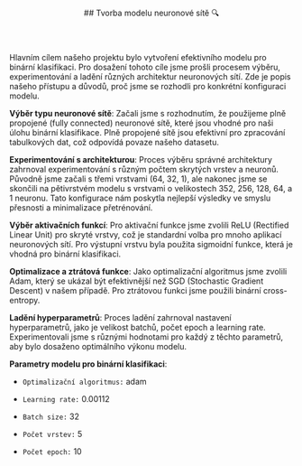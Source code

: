 
<article id="tvorbaModelu">
  <header style={{marginBottom: "1rem"}}>
    ## Tvorba modelu neuronové sítě 🔍
  </header>

Hlavním cílem našeho projektu bylo vytvoření efektivního modelu pro binární klasifikaci. Pro dosažení tohoto cíle jsme prošli procesem výběru, experimentování a ladění různých architektur neuronových sítí. Zde je popis našeho přístupu a důvodů, proč jsme se rozhodli pro konkrétní konfiguraci modelu.

**Výběr typu neuronové sítě**:
Začali jsme s rozhodnutím, že použijeme plně propojené (fully connected) neuronové sítě, které jsou vhodné pro naši úlohu binární klasifikace. Plně propojené sítě jsou efektivní pro zpracování tabulkových dat, což odpovídá povaze našeho datasetu.

**Experimentování s architekturou**:
Proces výběru správné architektury zahrnoval experimentování s různým počtem skrytých vrstev a neuronů. Původně jsme začali s třemi vrstvami (64, 32, 1), ale nakonec jsme se skončili na pětivrstvém modelu s vrstvami o velikostech 352, 256, 128, 64, a 1 neuronu. Tato konfigurace nám poskytla nejlepší výsledky ve smyslu přesnosti a minimalizace přetrénování.

**Výběr aktivačních funkcí**:
Pro aktivační funkce jsme zvolili ReLU (Rectified Linear Unit) pro skryté vrstvy, což je standardní volba pro mnoho aplikací neuronových sítí. Pro výstupní vrstvu byla použita sigmoidní funkce, která je vhodná pro binární klasifikaci.

**Optimalizace a ztrátová funkce**:
Jako optimalizační algoritmus jsme zvolili Adam, který se ukázal být efektivnější než SGD (Stochastic Gradient Descent) v našem případě. Pro ztrátovou funkci jsme použili binární cross-entropy.

**Ladění hyperparametrů**:
Proces ladění zahrnoval nastavení hyperparametrů, jako je velikost batchů, počet epoch a learning rate. Experimentovali jsme s různými hodnotami pro každý z těchto parametrů, aby bylo dosaženo optimálního výkonu modelu.

**Parametry modelu pro binární klasifikaci**:
- `Optimalizační algoritmus:` adam

- `Learning rate:` 0.00112

- `Batch size:` 32

- `Počet vrstev:` 5

- `Počet epoch:` 10


 <center>
        <ImageWithCaption
            src="/neuronove-site/model.png"
            caption="Vizualizace modelu pro binární klasifikaci"
            source={""}
        />
    </center>

</article>
